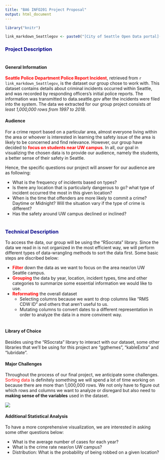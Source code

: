 ---
title: "BA6 INFO201 Project Proposal"
output: html_document
---

```{r setup, include=FALSE, echo = FALSE}
library("knitr")
```

```{r link, echo = FALSE}
link_markdown_Seattlegov <- paste0("[City of Seattle Open Data portal](", "https://dev.socrata.com/foundry/data.seattle.gov/y7pv-r3kh", ")")
```

### <span style="color:darkblue">Project Description</span><br><br>
#### General Information  

<span style="color:red">**Seattle Police Department Police Report Incident**</span>, retrieved from `r link_markdown_Seattlegov`, is the dataset our group chose to work with. This dataset contains details about criminal incidents occurred within Seattle, and was recorded by responding officers's initial police reports. The information was transmitted to data.seattle.gov after the incidents were filed into the system. The data we extracted for our group project consists *at least 1,000,000 rows from 1997 to 2018*.

#### Audience

For a crime report based on a particular area, almost everyone living within the area or whoever is interested in learning the safety issue of the area is likely to be concerned and find relevance. However, our group have decided to <span style="color:red">**focus on students near UW campus**</span>. In all, our goal in visualizing the chosen data is to provide our audience, namely the students, a better sense of their safety in Seattle.   

Hence, the specific questions our project will answer for our audience are as following:        

* What is the frequency of incidents based on types?    
* Is there any location that is particularly dangerous to go? what type of incident occurred the most in this given location?   
* When is the time that offenders are more likely to commit a crime? Daytime or Midnight? Will the situation vary if the type of crime is different?    
* Has the safety around UW campus declined or inclined?<br><br>

### <span style="color:darkblue">Technical Description</span>

To access the data, our group will be using the "RSocrata" library. Since the data we read in is not organized in the most efficient way, we will perform different types of data-wrangling methods to sort the data first. Some basic steps are discribed below: 

* <span style="color:red">**Filter**</span> down the data as we want to focus on the area near/on UW Seattle campus.
* <span style="color:red">**Grouping**</span> the data by year, location, incident types, time and other categories to summarize some essential information we would like to use.   
* <span style="color:red">**Reformating**</span> the overall dataset 
    + Selecting columns because we want to drop columns like "RMS CDW ID" and others that aren't useful to us.
    + Mutating columns to convert dates to a different representation in order to analyze the data in a more convinent way.<br><br> 

#### Library of Choice

Besides using the "RSocrata" library to interact with our dataset, some other libraries that we'll be using for this project are "ggthemes", "kableExtra" and "lubridate". 

#### Major Challenges

Throughout the process of our final project, we anticipate some challenges. <span style="color:red">Sorting data</span> is definitely something we will spend a lot of time working on because there are more than 1,000,000 rows. We not only have to figure out which rows and columns we want to analyze or disregard but also need to **making sense of the variables** used in the dataset. 

![](image/image_one.png)

#### Additional Statistical Analysis

To have a more conprehensive visualization, we are interested in asking some other questions below:    

* What is the average number of cases for each year?
* What is the crime rate near/on UW campus?
* Distribution: What is the probability of being robbed on a given location?
